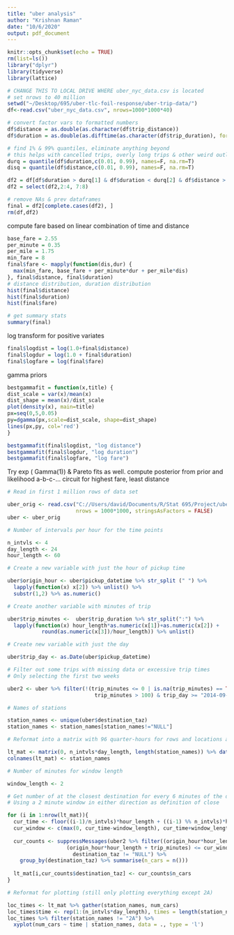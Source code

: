 ```yaml
---
title: "uber analysis"
author: "Krishnan Raman"
date: "10/6/2020"
output: pdf_document
---
```


```r
knitr::opts_chunk$set(echo = TRUE)
rm(list=ls())
library("dplyr")
library(tidyverse)
library(lattice)

# CHANGE THIS TO LOCAL DRIVE WHERE uber_nyc_data.csv is located
# set nrows to 40 million
setwd("~/Desktop/695/uber-tlc-foil-response/uber-trip-data/")
df<-read.csv("uber_nyc_data.csv", nrows=1000*1000*40)

# convert factor vars to formatted numbers
df$distance = as.double(as.character(df$trip_distance))
df$duration = as.double(as.difftime(as.character(df$trip_duration), format = "%H:%M:%S", units = "mins"))

# find 1% & 99% quantiles, eliminate anything beyond
# this helps with cancelled trips, overly long trips & other weird outlier cases
durq = quantile(df$duration,c(0.01, 0.99), names=F, na.rm=T)
disq = quantile(df$distance,c(0.01, 0.99), names=F, na.rm=T)

df2 = df[df$duration > durq[1] & df$duration < durq[2] & df$distance > disq[1] & df$distance < disq[2],]
df2 = select(df2,2:4, 7:8)

# remove NAs & prev dataframes
final = df2[complete.cases(df2), ]
rm(df,df2)
```

compute fare based on linear combination of time and distance

```r

base_fare = 2.55
per_minute = 0.35
per_mile = 1.75
min_fare = 8
final$fare <- mapply(function(dis,dur) {
  max(min_fare, base_fare + per_minute*dur + per_mile*dis)
}, final$distance, final$duration)
# distance distribution, duration distribution
hist(final$distance)
hist(final$duration)
hist(final$fare)

# get summary stats
summary(final)
```
log transform for positive variates
```r
final$logdist = log(1.0+final$distance)
final$logdur = log(1.0 + final$duration)
final$logfare = log(final$fare)
```

gamma priors
```r
bestgammafit = function(x,title) {
dist_scale = var(x)/mean(x)
dist_shape = mean(x)/dist_scale
plot(density(x), main=title)
px=seq(0,5,0.05)
py=dgamma(px,scale=dist_scale, shape=dist_shape)
lines(px,py, col='red')
}

bestgammafit(final$logdist, "log distance")
bestgammafit(final$logdur, "log duration")
bestgammafit(final$logfare, "log fare")
```
Try exp ( Gamma(1)) & Pareto fits as well.
compute posterior from prior and likelihood
a-b-c-... circuit for highest fare, least distance

```r
# Read in first 1 million rows of data set

uber_orig <- read.csv("C://Users/david/Documents/R/Stat 695/Project/uber/uber.csv", 
                      nrows = 1000*1000, stringsAsFactors = FALSE)
uber <- uber_orig

# Number of intervals per hour for the time points

n_intvls <- 4
day_length <- 24
hour_length <- 60

# Create a new variable with just the hour of pickup time

uber$origin_hour <- uber$pickup_datetime %>% str_split (" ") %>% 
  lapply(function(x) x[2]) %>% unlist() %>% 
  substr(1,2) %>% as.numeric()

# Create another variable with minutes of trip

uber$trip_minutes <-  uber$trip_duration %>% str_split(":") %>% 
  lapply(function(x) hour_length*as.numeric(x[1])+as.numeric(x[2]) + 
           round(as.numeric(x[3])/hour_length)) %>% unlist()

# Create new variable with just the day

uber$trip_day <- as.Date(uber$pickup_datetime)

# Filter out some trips with missing data or excessive trip times
# Only selecting the first two weeks

uber2 <- uber %>% filter(!(trip_minutes <= 0 | is.na(trip_minutes) == TRUE | 
                            trip_minutes > 100) & trip_day >= "2014-09-01" & trip_day <= "2014-09-15")

# Names of stations 

station_names <- unique(uber$destination_taz)
station_names <- station_names[station_names!="NULL"]

# Reformat into a matrix with 96 quarter-hours for rows and locations as columns

lt_mat <- matrix(0, n_intvls*day_length, length(station_names)) %>% data.frame()
colnames(lt_mat) <- station_names

# Number of minutes for window length

window_length <- 2

# Get number of at the closest destination for every 6 minutes of the day
# Using a 2 minute window in either direction as definition of close

for (i in 1:nrow(lt_mat)){
  cur_time <- floor((i-1)/n_intvls)*hour_length + ((i-1) %% n_intvls)*hour_length/n_intvls
  cur_window <- c(max(0, cur_time-window_length), cur_time+window_length)
  
  cur_counts <- suppressMessages(uber2 %>% filter((origin_hour*hour_length + trip_minutes) >= cur_window[1] &
                   (origin_hour*hour_length + trip_minutes) <= cur_window[2] &
                     destination_taz != "NULL") %>% 
    group_by(destination_taz) %>% summarise(n_cars = n()))
    
  lt_mat[i,cur_counts$destination_taz] <- cur_counts$n_cars
}

# Reformat for plotting (still only plotting everything except 2A)

loc_times <- lt_mat %>% gather(station_names, num_cars)
loc_times$time <- rep(1:(n_intvls*day_length), times = length(station_names))
loc_times %>% filter(station_names != "2A") %>% 
  xyplot(num_cars ~ time | station_names, data = ., type = 'l')
```



